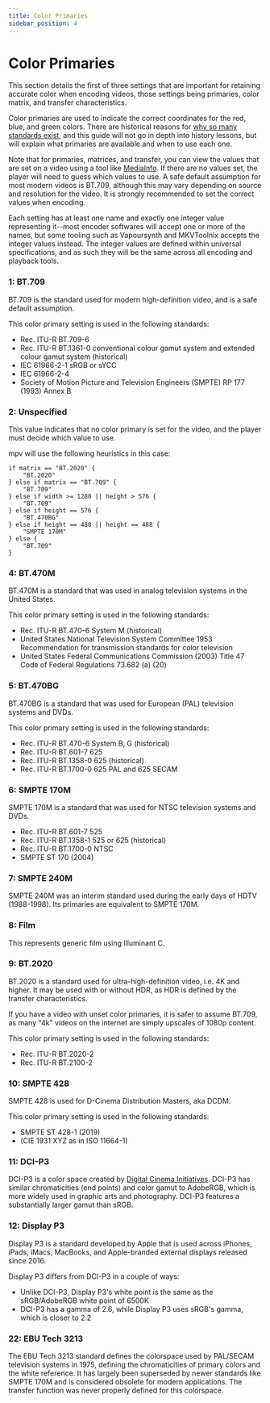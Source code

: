 ```yaml
---
title: Color Primaries
sidebar_position: 4
---
```


# Color Primaries

This section details the first of three settings that are important
for retaining accurate color when encoding videos, those settings
being primaries, color matrix, and transfer characteristics.

Color primaries are used to indicate the correct coordinates for the
red, blue, and green colors. There are historical reasons for
[why so many standards exist](https://xkcd.com/927/), and this guide
will not go in depth into history lessons, but will explain what
primaries are available and when to use each one.

Note that for primaries, matrices, and transfer, you can view the values
that are set on a video using a tool like [MediaInfo](https://mediaarea.net/en/MediaInfo).
If there are no values set, the player will need to guess which values
to use. A safe default assumption for most modern videos is BT.709,
although this may vary depending on source and resolution for the video.
It is strongly recommended to set the correct values when encoding.

Each setting has at least one name and exactly one integer value
representing it--most encoder softwares will accept one or more of the names,
but some tooling such as Vapoursynth and MKVToolnix accepts the integer values
instead. The integer values are defined within universal specifications,
and as such they will be the same across all encoding and playback tools.

### 1: BT.709

BT.709 is the standard used for modern high-definition video, and is a safe default assumption.

This color primary setting is used in the following standards:

- Rec. ITU-R BT.709-6
- Rec. ITU-R BT.1361-0 conventional colour gamut
  system and extended colour gamut system (historical)
- IEC 61966-2-1 sRGB or sYCC
- IEC 61966-2-4
- Society of Motion Picture and Television Engineers
  (SMPTE) RP 177 (1993) Annex B

### 2: Unspecified

This value indicates that no color primary is set for the video, and the player must decide which value to use.

mpv will use the following heuristics in this case:

```
if matrix == "BT.2020" {
    "BT.2020"
} else if matrix == "BT.709" {
    "BT.709"
} else if width >= 1280 || height > 576 {
    "BT.709"
} else if height == 576 {
    "BT.470BG"
} else if height == 480 || height == 488 {
    "SMPTE 170M"
} else {
    "BT.709"
}
```

### 4: BT.470M

BT.470M is a standard that was used in analog television systems in the United States.

This color primary setting is used in the following standards:

- Rec. ITU-R BT.470-6 System M (historical)
- United States National Television System Committee
  1953 Recommendation for transmission standards for
  color television
- United States Federal Communications Commission
  (2003) Title 47 Code of Federal Regulations 73.682 (a) (20)

### 5: BT.470BG

BT.470BG is a standard that was used for European (PAL) television systems and DVDs.

This color primary setting is used in the following standards:

- Rec. ITU-R BT.470-6 System B, G (historical)
- Rec. ITU-R BT.601-7 625
- Rec. ITU-R BT.1358-0 625 (historical)
- Rec. ITU-R BT.1700-0 625 PAL and 625 SECAM

### 6: SMPTE 170M

SMPTE 170M is a standard that was used for NTSC television systems and DVDs.

- Rec. ITU-R BT.601-7 525
- Rec. ITU-R BT.1358-1 525 or 625 (historical)
- Rec. ITU-R BT.1700-0 NTSC
- SMPTE ST 170 (2004)

### 7: SMPTE 240M

SMPTE 240M was an interim standard used during the early days of HDTV (1988-1998). Its primaries are equivalent to SMPTE 170M.

### 8: Film

This represents generic film using Illuminant C.

### 9: BT.2020

BT.2020 is a standard used for ultra-high-definition video, i.e. 4K and higher. It may be used with or without HDR, as HDR is defined by the transfer characteristics.

If you have a video with unset color primaries, it is safer to assume BT.709, as many "4k" videos on the internet are simply upscales of 1080p content.

This color primary setting is used in the following standards:

- Rec. ITU-R BT.2020-2
- Rec. ITU-R BT.2100-2

### 10: SMPTE 428

SMPTE 428 is used for D-Cinema Distribution Masters, aka DCDM.

This color primary setting is used in the following standards:

- SMPTE ST 428-1 (2019)
- (CIE 1931 XYZ as in ISO 11664-1)

### 11: DCI-P3

DCI-P3 is a color space created by [Digital Cinema Initiatives](https://www.dcimovies.com). DCI-P3 has similar chromaticities (end points) and color gamut to AdobeRGB, which is more widely used in graphic arts and photography. DCI-P3 features a substantially larger gamut than sRGB.

### 12: Display P3

Display P3 is a standard developed by Apple that is used across iPhones, iPads, iMacs, MacBooks, and Apple-branded external displays released since 2016.  

Display P3 differs from DCI-P3 in a couple of ways:
- Unlike DCI-P3, Display P3's white point is the same as the sRGB/AdobeRGB white point of 6500K
- DCI-P3 has a gamma of 2.6, while Display P3 uses sRGB's gamma, which is closer to 2.2

### 22: EBU Tech 3213

The EBU Tech 3213 standard defines the colorspace used by PAL/SECAM television systems in 1975, defining the chromaticities of primary colors and the white reference. It has largely been superseded by newer standards like SMPTE 170M and is considered obsolete for modern applications. The transfer function was never properly defined for this colorspace.
